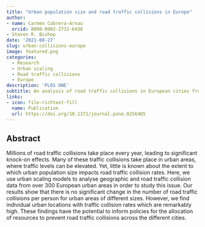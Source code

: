 ```yaml
---
title: "Urban population size and road traffic collisions in Europe"
author:
- name: Carmen Cabrera-Arnau
  orcid: 0000-0002-2732-6436
- Steven R. Bishop
date: '2021-08-27'
slug: urban-collisions-europe
image: featured.png
categories:
  - Research
  - Urban scaling
  - Road traffic collisions
  - Europe
description: 'PLOS ONE'
subtitle: An analysis of road traffic collisions in European cities from the perspective of urban scaling models
links:
- icon: file-richtext-fill
  name: Publication
  url: https://doi.org/10.1371/journal.pone.0256485
---
```


## Abstract

Millions of road traffic collisions take place every year, leading to significant knock-on effects. Many of these traffic collisions take place in urban areas, where traffic levels can be elevated. Yet, little is known about the extent to which urban population size impacts road traffic collision rates. Here, we use urban scaling models to analyse geographic and road traffic collision data from over 300 European urban areas in order to study this issue. Our results show that there is no significant change in the number of road traffic collisions per person for urban areas of different sizes. However, we find individual urban locations with traffic collision rates which are remarkably high. These findings have the potential to inform policies for the allocation of resources to prevent road traffic collisions across the different cities.
